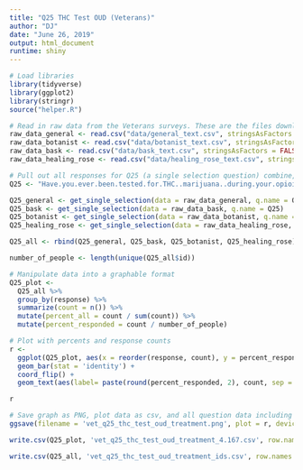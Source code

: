 ```yaml
---
title: "Q25 THC Test OUD (Veterans)"
author: "DJ"
date: "June 26, 2019"
output: html_document
runtime: shiny
---
```


```r
# Load libraries
library(tidyverse)
library(ggplot2)
library(stringr)
source("helper.R")
```

```r
# Read in raw data from the Veterans surveys. These are the files downloaded from survey monkey saved as a .csv
raw_data_general <- read.csv("data/general_text.csv", stringsAsFactors = FALSE)
raw_data_botanist <- read.csv("data/botanist_text.csv", stringsAsFactors = FALSE)
raw_data_bask <- read.csv("data/bask_text.csv", stringsAsFactors = FALSE)
raw_data_healing_rose <- read.csv("data/healing_rose_text.csv", stringsAsFactors = FALSE)
```

```r
# Pull out all responses for Q25 (a single selection question) combine, then determine 'question n'
Q25 <- "Have.you.ever.been.tested.for.THC..marijuana..during.your.opioid.recovery.treatment."

Q25_general <- get_single_selection(data = raw_data_general, q.name = Q25)
Q25_bask <- get_single_selection(data = raw_data_bask, q.name = Q25)
Q25_botanist <- get_single_selection(data = raw_data_botanist, q.name = Q25)
Q25_healing_rose <- get_single_selection(data = raw_data_healing_rose, q.name = Q25)

Q25_all <- rbind(Q25_general, Q25_bask, Q25_botanist, Q25_healing_rose)

number_of_people <- length(unique(Q25_all$id))
```

```r
# Manipulate data into a graphable format
Q25_plot <- 
  Q25_all %>%
  group_by(response) %>%
  summarize(count = n()) %>%
  mutate(percent_all = count / sum(count)) %>%
  mutate(percent_responded = count / number_of_people)
```

```r
# Plot with percents and response counts
r <- 
  ggplot(Q25_plot, aes(x = reorder(response, count), y = percent_responded)) +
  geom_bar(stat = 'identity') +
  coord_flip() +
  geom_text(aes(label= paste(round(percent_responded, 2), count, sep = "***")))

r
```

```r
# Save graph as PNG, plot data as csv, and all question data including response IDs as csv (save question n and N at end of plot file as "_x.x")
ggsave(filename = 'vet_q25_thc_test_oud_treatment.png', plot = r, device = 'png')

write.csv(Q25_plot, 'vet_q25_thc_test_oud_treatment_4.167.csv', row.names = FALSE)

write.csv(Q25_all, 'vet_q25_thc_test_oud_treatment_ids.csv', row.names = FALSE)
```

